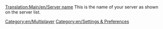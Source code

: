 [[Translation:Main/en/Server name]]
This is the name of your server as shown on the server list.
[[Category:en/Multiplayer]]
[[Category:en/Settings & Preferences]]

{{OpenTTD-Patch-Stub}}
